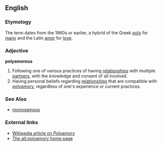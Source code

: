 ==English==

===Etymology===
The term dates from the 1960s or earlier, a hybrid of the Greek [[poly]] for [[many]] and the Latin [[amor]] for [[love]].

===Adjective===
'''polyamorous'''

# Following one of various practices of having [[relationship]]s with multiple [[partner]]s, with the knowledge and consent of all involved.
# Having personal beliefs regarding [[relationship]]s that are compatible with [[polyamory]], regardless of one's experience or current practices.

===See Also===
*[[monogamous]]

===External links===
*[[w:Polyamory|Wikipedia article on Polyamory]]
*[http://www.polyamory.org The alt.polyamory home page]